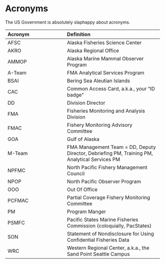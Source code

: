 # Acronyms {#sec-acronyms}

The US Government is absolutely slaphappy about acronyms.

|**Acronym**|**Definition**|
|:------|:----------|
|AFSC|Alaska Fisheries Science Center|
|AKRO|Alaska Regional Office|
|AMMOP|Alaska Marine Mammal Observer Program|
|A-Team|FMA Analytical Services Program|
|BSAI|Bering Sea Aleutian Islands|
|CAC|Common Access Card, a.k.a., your "ID badge"|
|DD|Division Director|
|FMA|Fisheries Monitoring and Analysis Division|
|FMAC|Fishery Monitoring Advisory Committee|
|GOA|Gulf of Alaska|
|M-Team|FMA Management Team = DD, Deputy Director, Debriefing PM, Training PM, Analytical Services PM|
|NPFMC|North Pacific Fishery Management Council|
|NPOP|North Pacific Observer Program|
|OOO|Out Of Office|
|PCFMAC|Partial Coverage Fishery Monitoring Committee|
|PM|Program Manger|
|PSMFC|Pacific States Marine Fisheries Commission (coloquially, PacStates)|
|SON|Statement of Nondisclosure for Using Confidential Fisheries Data|
|WRC|Western Regional Center, a.k.a., the Sand Point Seattle Campus|



